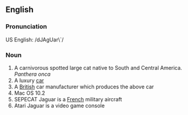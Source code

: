==English==
===Pronunciation===
US English: /dJAgUar\`/
===Noun===
# A carnivorous spotted large cat native to South and Central America. ''Panthera onca''
# A luxury [[car]]
# A [[British]] car manufacturer which produces the above car
# Mac OS 10.2
# SEPECAT Jaguar is a [[French]] military aircraft
# Atari Jaguar is a video game console